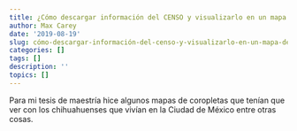 ```yaml
---
title: ¿Cómo descargar información del CENSO y visualizarlo en un mapa de coropletas?
author: Max Carey
date: '2019-08-19'
slug: cómo-descargar-información-del-censo-y-visualizarlo-en-un-mapa-de-coropletas
categories: []
tags: []
description: ''
topics: []
---
```


Para mi tesis de maestría hice algunos mapas de coropletas que tenían que ver con los chihuahuenses que vivían en la Ciudad de México entre otras cosas.

